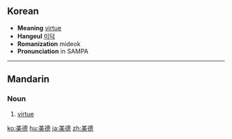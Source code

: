 ==Korean==
* '''Meaning''' [[virtue]]
* '''Hangeul''' [[미덕]]
* '''Romanization''' mideok
* '''Pronunciation''' in SAMPA

----

==Mandarin==
{{zh-hanzi|[[美]][[德]]}}

===Noun===
{{cmn-noun|ts|pin=měidé|pint=mei3de2|rs=羊03}}

# [[virtue]]

[[ko:美德]]
[[hu:美德]]
[[ja:美德]]
[[zh:美德]]